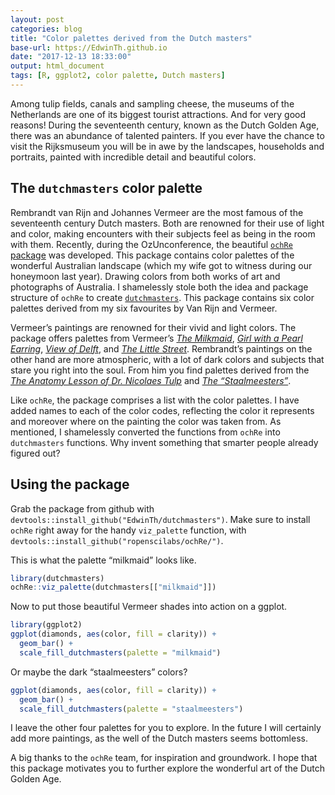 ```yaml
---
layout: post
categories: blog
title: "Color palettes derived from the Dutch masters"
base-url: https://EdwinTh.github.io
date: "2017-12-13 18:33:00"
output: html_document
tags: [R, ggplot2, color palette, Dutch masters]
---
```


Among tulip fields, canals and sampling cheese, 
the museums of the Netherlands are one of its biggest tourist attractions. And 
for very good reasons! During the seventeenth century, known as the Dutch Golden 
Age, there was an abundance of talented painters. If you ever have
the chance to visit the Rijksmuseum you will be in awe by the landscapes,
households and portraits, painted with incredible detail and beautiful colors.

## The `dutchmasters` color palette

Rembrandt van Rijn and Johannes Vermeer are the most famous of the seventeenth
century Dutch masters. Both are renowned for their use of light and color,
making encounters with their subjects feel as being in the room with them.
Recently, during the OzUnconference, the beautiful [`ochRe` package](https://github.com/ropenscilabs/ochRe/) was 
developed. This package contains color palettes of the wonderful Australian 
landscape (which my wife got to witness during our honeymoon last 
year). Drawing colors from both works of art and photographs of Australia. 
I shamelessly stole both the idea and package structure of `ochRe` to create [`dutchmasters`](
https://github.com/EdwinTh/dutchmasters). This package contains six color 
palettes derived from my six favourites by Van Rijn and Vermeer.

Vermeer's paintings are renowned for their vivid and light colors. The package
offers palettes from Vermeer's [*The Milkmaid*](https://en.wikipedia.org/wiki/The_Milkmaid_(Vermeer)),
[*Girl with a Pearl Earring*](https://en.wikipedia.org/wiki/Girl_with_a_Pearl_Earring),
[*View of Delft*](https://en.wikipedia.org/wiki/View_of_Delft), and
[*The Little Street*](https://en.wikipedia.org/wiki/The_Little_Street).
Rembrandt's paintings on the other hand are more atmospheric, with a lot of dark
colors and subjects that stare you right into the soul. From him you find 
palettes derived from the [*The Anatomy Lesson of Dr. Nicolaes Tulp*](https://en.wikipedia.org/wiki/The_Anatomy_Lesson_of_Dr._Nicolaes_Tulp) 
and  [*The "Staalmeesters"*](https://en.wikipedia.org/wiki/Syndics_of_the_Drapers%27_Guild).

Like `ochRe`, the package comprises a list with the color palettes. I have added
names to each of the color codes, reflecting the color it represents and moreover
where on the painting the color was taken from. As mentioned, I shamelessly 
converted the functions from `ochRe` into `dutchmasters` functions. Why invent 
something that smarter people already figured out?

## Using the package

Grab the package from github with `devtools::install_github("EdwinTh/dutchmasters")`.
Make sure to install `ochRe` right away for the handy `viz_palette` function,
with `devtools::install_github("ropenscilabs/ochRe/")`.

This is what the palette "milkmaid" looks like.

```r
library(dutchmasters)
ochRe::viz_palette(dutchmasters[["milkmaid"]])
```

Now to put those beautiful Vermeer shades into action on a ggplot.

```r
library(ggplot2)
ggplot(diamonds, aes(color, fill = clarity)) +
  geom_bar() +
  scale_fill_dutchmasters(palette = "milkmaid")
```

Or maybe the dark "staalmeesters" colors?

```r
ggplot(diamonds, aes(color, fill = clarity)) +
  geom_bar() +
  scale_fill_dutchmasters(palette = "staalmeesters")
```

I leave the other four palettes for you to explore. In the future I will 
certainly add more paintings, as the well of the Dutch masters seems bottomless.

A big thanks to the `ochRe` team, for inspiration and groundwork. I hope that 
this package motivates you to further explore the wonderful art of the Dutch
Golden Age.

